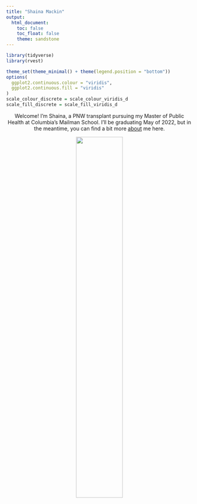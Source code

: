 ```yaml
---
title: "Shaina Mackin"
output: 
  html_document:
    toc: false
    toc_float: false
    theme: sandstone
---
```

``` r
library(tidyverse)
library(rvest)

theme_set(theme_minimal() + theme(legend.position = "bottom"))
options(
  ggplot2.continuous.colour = "viridis",
  ggplot2.continuous.fill = "viridis"
)
scale_colour_discrete = scale_colour_viridis_d
scale_fill_discrete = scale_fill_viridis_d

```
<p align="center">
Welcome! I'm Shaina, a PNW transplant pursuing my Master of Public Health at Columbia's Mailman School. I'll be graduating May of 2022, but in the meantime, you can find a bit more [about](about.html) me here. 
</p>
<p align="center">
  <img width = 50% src="images/shainamackinheadshot.jpeg">
</p>